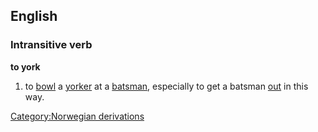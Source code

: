 {{See|York}}
==English==

===Intransitive verb===
'''to york'''

#{{cricket}} to [[bowl]] a [[yorker]] at a [[batsman]], especially to get a batsman [[out]] in this way.

[[Category:Norwegian derivations]]